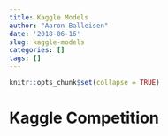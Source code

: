 ```yaml
---
title: Kaggle Models
author: "Aaron Balleisen"
date: '2018-06-16'
slug: kaggle-models
categories: []
tags: []
---
```


```r
knitr::opts_chunk$set(collapse = TRUE)
```

# Kaggle Competition

